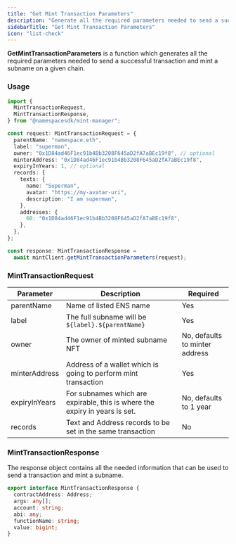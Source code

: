 ```yaml
---
title: "Get Mint Transaction Parameters"
description: "Generate all the required parameters needed to send a successful transaction and mint a subname on a given chain."
sidebarTitle: "Get Mint Transaction Parameters"
icon: "list-check"
---
```


**GetMintTransactionParameters** is a function which generates all the required parameters needed to send a successful transaction and mint a subname on a given chain.

### Usage

```typescript title="index.ts" data-overflow="wrap"
import {
  MintTransactionRequest,
  MintTransactionResponse,
} from "@namespacesdk/mint-manager";

const request: MintTransactionRequest = {
  parentName: "namespace.eth",
  label: "superman",
  owner: "0x1D84ad46F1ec91b4Bb3208F645aD2fA7aBEc19f8", // optional
  minterAddress: "0x1D84ad46F1ec91b4Bb3208F645aD2fA7aBEc19f8",
  expiryInYears: 1, // optional
  records: {
    texts: {
      name: "Superman",
      avatar: "https://my-avatar-uri",
      description: "I am superman",
    },
    addresses: {
      60: "0x1D84ad46F1ec91b4Bb3208F645aD2fA7aBEc19f8",
    },
  },
};

const response: MintTransactionResponse =
  await mintClient.getMintTransactionParameters(request);
```

### MintTransactionRequest

| Parameter     | Description                                                                 | Required                       |
| ------------- | --------------------------------------------------------------------------- | ------------------------------ |
| parentName    | Name of listed ENS name                                                     | Yes                            |
| label         | The full subname will be `${label}.${parentName}`                           | Yes                            |
| owner         | The owner of minted subname NFT                                             | No, defaults to minter address |
| minterAddress | Address of a wallet which is going to perform mint transaction              | Yes                            |
| expiryInYears | For subnames which are expirable, this is where the expiry in years is set. | No, defaults to 1 year         |
| records       | Text and Address records to be set in the same transaction                  | No                             |

### MintTransactionResponse

The response object contains all the needed information that can be used to send a transaction and mint a subname.

```typescript
export interface MintTransactionResponse {
  contractAddress: Address;
  args: any[];
  account: string;
  abi: any;
  functionName: string;
  value: bigint;
}
```
